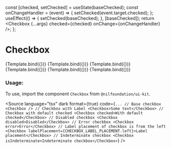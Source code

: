 
<Meta title="Form/Checkbox" component={Checkbox} />

  const [checked, setChecked] = useState(baseChecked);
  const onChangeHandler = (event) => {
    setChecked(event.target.checked);
  };
  useEffect(() => {
    setChecked(baseChecked);
  }, [baseChecked]);
  return <Checkbox {...args} checked={checked} onChange={onChangeHandler} />;
};

# Checkbox

<Canvas isColumn>
  <Story name="Base" args={{}}>
    {Template.bind({})}
  </Story>
  <Story name="With Label" args={{ children: "Label" }}>
    {Template.bind({})}
  </Story>
  <Story name="With Default Checked" args={{ children: "Label", checked: true }}>
    {Template.bind({})}
  </Story>
  <Story name="Disabled" args={{ children: "Label", disabled: true, checked: true }}>
    {Template.bind({})}
  </Story>
  <Story name="Label Placement" args={{ children: "Label", labelPlacement: LABEL_PLACEMENT.left }}>
    {Template.bind({})}
  </Story>
  <Story name="Indeterminate checkbox" args={{ children: "Label", isIndeterminate: true }}>
    {Template.bind({})}
  </Story>
</Canvas>

<ArgsTable of={Checkbox} />

### Usage:

To use, import the component `Checkbox` from `@nilfoundation/ui-kit`.

<Source
  language="tsx"
  dark
  format={true}
  code={`
        ...
        // Base checkbox
        <Checkbox />
        // Checkbox with Label
        <Checkbox>Some text</Checkbox>
        // Checkbox with default checked
        <Checkbox checked>With default checked</Checkbox>
        // Disabled checkbox
        <Checkbox disabled>Disabled</Checkbox>
        // Error checkbox
        <Checkbox error>Error</Checkbox>
        // Label placement of checkbox is from the left
        <Checkbox labelPlacement={CHECKBOX_LABEL_PLACEMENT.left}>Label placement</Checkbox>
        // Indeterminate checkbox
        <Checkbox isIndeterminate>Indeterminate checkbox</Checkbox>
    `}
/>
